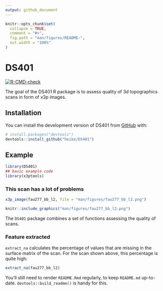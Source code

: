 ```yaml
---
output: github_document
---
```


<!-- README.md is generated from README.Rmd. Please edit that file -->

```r
knitr::opts_chunk$set(
  collapse = TRUE,
  comment = "#>",
  fig.path = "man/figures/README-",
  out.width = "100%"
)
```

# DS401

<!-- badges: start -->
[![R-CMD-check](https://github.com/heike/DS401/workflows/R-CMD-check/badge.svg)](https://github.com/heike/DS401/actions)
<!-- badges: end -->

The goal of the DS401 R package is to assess quality of 3d topographics scans in form of x3p images. 

## Installation

You can install the development version of DS401 from [GitHub](https://github.com/) with:

``` r
# install.packages("devtools")
devtools::install_github("heike/DS401")
```

## Example


```r
library(DS401)
## basic example code
library(x3ptools)
```

### This scan has a lot of problems

```r
x3p_image(fau277_bb_l2, file = "man/figures/fau277_bb_l2.png")
```

```r
knitr::include_graphics("man/figures/fau277_bb_l2.png")
```

The `DS401` package combines a set of functions assessing the quality of scans.

### Feature extracted

`extract_na` calculates the percentage of values that are missing in the surface matrix of the scan. For the scan shown above, this percentage is quite high:

```r
extract_na(fau277_bb_l2)
```



You'll still need to render `README.Rmd` regularly, to keep `README.md` up-to-date. `devtools::build_readme()` is handy for this. 

